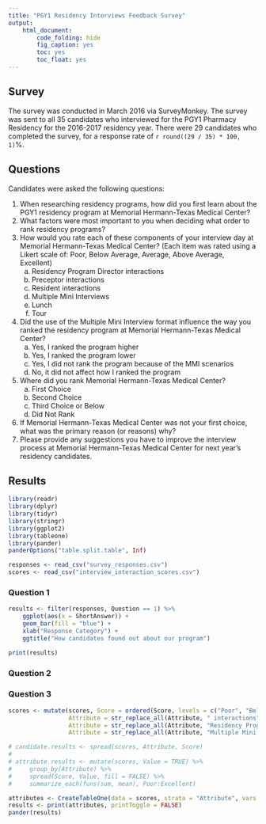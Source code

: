 ```yaml
---
title: "PGY1 Residency Interviews Feedback Survey"
output: 
    html_document:
        code_folding: hide
        fig_caption: yes
        toc: yes
        toc_float: yes
---
```


## Survey

The survey was conducted in March 2016 via SurveyMonkey. The survey was sent to all 35 candidates who interviewed for the PGY1 Pharmacy Residency for the 2016-2017 residency year. There were 29 candidates who completed the survey, for a response rate of `r round((29 / 35) * 100, 1)`%.

## Questions

Candidates were asked the following questions:

1. When researching residency programs, how did you first learn about the PGY1 residency program at Memorial Hermann-Texas Medical Center?
1. What factors were most important to you when deciding what order to rank residency programs?
1. How would you rate each of these components of your interview day at Memorial Hermann-Texas Medical Center? (Each item was rated using a Likert scale of: Poor, Below Average, Average, Above Average, Excellent)
    a. Residency Program Director interactions
    a. Preceptor interactions
    a. Resident interactions
    a. Multiple Mini Interviews
    a. Lunch
    a. Tour
1. Did the use of the Multiple Mini Interview format influence the way you ranked the residency program at Memorial Hermann-Texas Medical Center?
    a. Yes, I ranked the program higher
    a. Yes, I ranked the program lower
    a. Yes, I did not rank the program because of the MMI scenarios
    a. No, it did not affect how I ranked the program
1. Where did you rank Memorial Hermann-Texas Medical Center?
    a. First Choice
    a. Second Choice
    a. Third Choice or Below
    a. Did Not Rank
1. If Memorial Hermann-Texas Medical Center was not your first choice, what was the primary reason (or reasons) why?
1. Please provide any suggestions you have to improve the interview process at Memorial Hermann-Texas Medical Center for next year's residency candidates.

## Results

```r
library(readr)
library(dplyr)
library(tidyr)
library(stringr)
library(ggplot2)
library(tableone)
library(pander)
panderOptions("table.split.table", Inf)
```

```r
responses <- read_csv("survey_responses.csv")
scores <- read_csv("interview_interaction_scores.csv")
```

### Question 1

```r
results <- filter(responses, Question == 1) %>%
    ggplot(aes(x = ShortAnswer)) +
    geom_bar(fill = "blue") +
    xlab("Response Category") +
    ggtitle("How candidates found out about our program")

print(results)
```

### Question 2

### Question 3

```r
scores <- mutate(scores, Score = ordered(Score, levels = c("Poor", "Below Average", "Average", "Above Average", "Excellent")),
                 Attribute = str_replace_all(Attribute, " interactions", ""),
                 Attribute = str_replace_all(Attribute, "Residency Program Director", "RPD"),
                 Attribute = str_replace_all(Attribute, "Multiple Mini Interviews", "MMI"))

# candidate.results <- spread(scores, Attribute, Score)
# 
# attribute.results <- mutate(scores, Value = TRUE) %>%
#     group_by(Attribute) %>%
#     spread(Score, Value, fill = FALSE) %>%
#     summarize_each(funs(sum, mean), Poor:Excellent)

attributes <- CreateTableOne(data = scores, strata = "Attribute", vars = "Score", test = FALSE)
results <- print(attributes, printToggle = FALSE)
pander(results)
```

